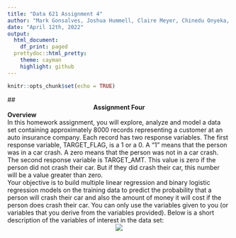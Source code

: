 ```yaml
---
title: "Data 621 Assignment 4"
author: "Mark Gonsalves, Joshua Hummell, Claire Meyer, Chinedu Onyeka, Rathish Parayil Sasidharan"
date: "April 12th, 2022"
output:
  html_document:
    df_print: paged
  prettydoc::html_pretty:
    theme: cayman
    highlight: github
---
```


```r
knitr::opts_chunk$set(echo = TRUE)
```

## <center> **Assignment Four** </center>

**Overview**  
In this homework assignment, you will explore, analyze and model a data set containing approximately 8000 records representing a customer at an auto insurance company. Each record has two response variables. The first response variable, TARGET_FLAG, is a 1 or a 0. A “1” means that the person was in a car crash. A zero means that the person was not in a car crash. The second response variable is TARGET_AMT. This value is zero if the person did not crash their car. But if they did crash their car, this number will be a value greater than zero.  
Your objective is to build multiple linear regression and binary logistic regression models on the training data to predict the probability that a person will crash their car and also the amount of money it will cost if the person does crash their car. You can only use the variables given to you (or variables that you derive from the variables provided). Below is a short description of the variables of interest in the data set:  
<center>
<img src = "https://github.com/chinedu2301/data621-business-analytics-data-mining/blob/main/assignments/assignment4/variables-image.png?raw=true" />
</center>












